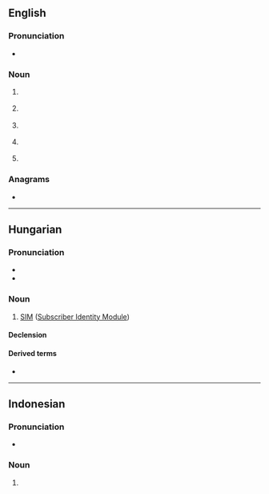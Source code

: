 {{also|sim|Sim|sím|šim|šīm}}
==English==
===Pronunciation===
* {{audio|en|LL-Q1860 (eng)-PerfectSoundWhatever-SIM.wav|Audio (CA)}}

===Noun===
{{head|en|noun}}

# {{lb|en|computing}} {{acronym of|en|[[simulation]]|nocap=1}}
# {{lb|en|marketing}} {{acronym of|en|[[social influence marketing]]|nocap=1}}
# {{lb|en|telecommunication}} {{acronym of|en|[[Subscriber Identity Module]]|nocap=1}}
#: {{hypo|en|eSIM}}
# {{lb|en|microscopy}} {{acronym of|en|[[scanning ion microscope]]|nocap=1}}
# {{lb|en|law|E&W}} {{acronym of|en|[[search of the index map]]|nocap=1}}

===Anagrams===
* {{anagrams|en|a=ims|-ism|IMS|IMs|ISM|MIS|MIs|MSI|ism|mis-}}

----

==Hungarian==

===Pronunciation===
* {{hu-IPA|szim}}
* {{rhymes|hu|im|s=1}}

===Noun===
{{hu-noun|-ek}}

# [[SIM#English|SIM]] ([[Subscriber Identity Module]])

====Declension====
{{hu-infl-nom|SIM-e|e|v=m}}{{hu-pos-etek|SIM-|j|jei}}

====Derived terms====
* {{l|hu|SIM-kártya}}

----

==Indonesian==
{{wikipedia|lang=id}}

===Pronunciation===
* {{IPA|id|/ˈsɪm/}}

===Noun===
{{id-noun}}

# {{initialism of|id|[[surat izin mengemudi]]|t={{l|en|driving licence}}}}
